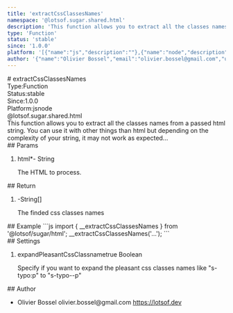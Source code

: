 ```yaml
---
title: 'extractCssClassesNames'
namespace: '@lotsof.sugar.shared.html'
description: 'This function allows you to extract all the classes names from a passed html string. You can use it with other things than html but depending on the complexity of your string, it may not work as expected...'
type: 'Function'
status: 'stable'
since: '1.0.0'
platform: '[{"name":"js","description":""},{"name":"node","description":""}]'
author: '{"name":"Olivier Bossel","email":"olivier.bossel@gmail.com","url":"https://lotsof.dev"}'
---
```

<div class="docmap-mdx">
# extractCssClassesNames
<div class="_metas">
<div class="_type"><span class="_type-label">Type:</span><span class="_type-value">Function</span></div>
<div class="_status"><span class="_status-label">Status:</span><span class="_status-value -stable">stable</span></div>
<div class="_since"><span class="_since-label">Since:</span><span class="_since-value">1.0.0</span></div>
<div class="_platform"><span class="_platform-label">Platform:</span><span class="_platform-value -js">js</span><span class="_platform-value -node">node</span></div>
</div>
<div class="_namespace">@lotsof.sugar.shared.html</div>
<div class="_description typo-lead typo-format">
This function allows you to extract all the classes names from a passed html string.
You can use it with other things than html but depending on the complexity of your string, it may not
work as expected...
</div>
<div class="_params">
## Params
<ol class="_list">
<li class="_item">
<span class="_name">html<span class="_required">*</span></span><span class="_default">-</span> <span class="_type">String</span>
<p class="_description">The HTML to process&period;</p>
</li>
</ol>
</div>
<div class="_return">
## Return
<ol class="_list">
<li class="_item">
<span class="_default">-</span><span class="_type">String&lsqb;&rsqb;</span>
<p class="_description">The finded css classes names</p>
</li>
</ol>
</div>
<div class="_examples">
## Example
```js
import { __extractCssClassesNames } from '@lotsof/sugar/html';
__extractCssClassesNames('...');
```
</div>
<div class="_settings">
## Settings
<ol class="_list">
<li class="_item">
<span class="_name">expandPleasantCssClassname</span><span class="_default">true</span> <span class="_type">Boolean</span>
<p class="_description">Specify if you want to expand the pleasant css classes names like "s-typo:p" to "s-typo--p"</p>
</li>
</ol>
</div>
<div class="_author">
## Author
<ul class="_list">
<li class="_item">
<span class="_name">Olivier Bossel</span>
<span class="_email">olivier.bossel@gmail.com</span>
<a href="https://lotsof.dev" target="_blank" class="_url">https://lotsof.dev</a>
</li>
</ul>
</div>
</div>